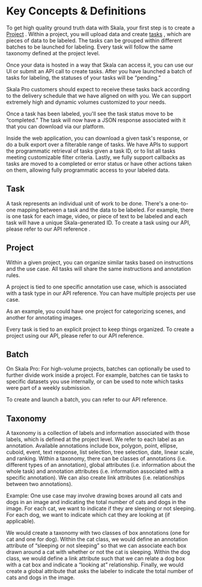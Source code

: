 # Key Concepts & Definitions

To get high quality ground truth data with Skala, your first step is to create a [Project](#project) . Within a project, you will upload data and create [tasks](#task) , which are pieces of data to be labeled. The tasks can be grouped within different batches to be launched for labeling. Every task will follow the same taxonomy defined at the project level.

Once your data is hosted in a way that Skala can access it, you can use our UI or submit an API call to create tasks. After you have launched a batch of tasks for labeling, the statuses of your tasks will be “pending.”

Skala Pro customers should expect to receive these tasks back according to the delivery schedule that we have aligned on with you. We can support extremely high and dynamic volumes customized to your needs.

Once a task has been labeled, you'll see the task status move to be “completed.” The task will now have a JSON response associated with it that you can download via our platform.

Inside the web application, you can download a given task's response, or do a bulk export over a filterable range of tasks. We have APIs to support the programmatic retrieval of tasks given a task ID, or to list all tasks meeting customizable filter criteria. Lastly, we fully support callbacks as tasks are moved to a completed or error status or have other actions taken on them, allowing fully programmatic access to your labeled data.

## Task

A task represents an individual unit of work to be done. There's a one-to-one mapping between a task and the data to be labeled. For example, there is one task for each image, video, or piece of text to be labeled and each task will have a unique Skala-generated ID. To create a task using our API, please refer to our API reference .

## Project

Within a given project, you can organize similar tasks based on instructions and the use case. All tasks will share the same instructions and annotation rules.

A project is tied to one specific annotation use case, which is associated with a task type in our API reference. You can have multiple projects per use case.

As an example, you could have one project for categorizing scenes, and another for annotating images.

Every task is tied to an explicit project to keep things organized. To create a project using our API, please refer to our API reference.

## Batch

On Skala Pro: For high-volume projects, batches can optionally be used to further divide work inside a project. For example, batches can tie tasks to specific datasets you use internally, or can be used to note which tasks were part of a weekly submission.

To create and launch a batch, you can refer to our API reference.

## Taxonomy

A taxonomy is a collection of labels and information associated with those labels, which is defined at the project level. We refer to each label as an annotation. Available annotations include box, polygon, point, ellipse, cuboid, event, text response, list selection, tree selection, date, linear scale, and ranking. Within a taxonomy, there can be classes of annotations (i.e. different types of an annotation), global attributes (i.e. information about the whole task) and annotation attributes (i.e. information associated with a specific annotation). We can also create link attributes (i.e. relationships between two annotations).

Example: One use case may involve drawing boxes around all cats and dogs in an image and indicating the total number of cats and dogs in the image. For each cat, we want to indicate if they are sleeping or not sleeping. For each dog, we want to indicate which cat they are looking at (if applicable).

We would create a taxonomy with two classes of box annotations (one for cat and one for dog). Within the cat class, we would define an annotation attribute of “sleeping or not sleeping” so that we can associate each box drawn around a cat with whether or not the cat is sleeping. Within the dog class, we would define a link attribute such that we can relate a dog box with a cat box and indicate a “looking at” relationship. Finally, we would create a global attribute that asks the labeler to indicate the total number of cats and dogs in the image.
